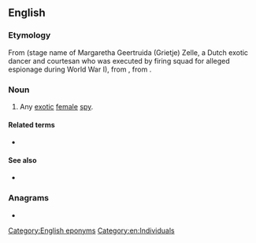 {{also|matahari}}
==English==
{{wikipedia}}

===Etymology===
From {{etyl|nl|en}} (stage name of Margaretha Geertruida (Grietje) Zelle, a Dutch exotic dancer and courtesan who was executed by firing squad for alleged espionage during World War I), from {{etyl|id|en}} {{m|id|matahari||sun}}, from {{etyl|ms|en}} {{m|ms|matahari||sun}}.

===Noun===
{{en-noun|head=Mata Hari}}

# Any [[exotic]] [[female]] [[spy]].

====Related terms====
* {{l|en|mata-mata}}

====See also====
* {{l|en|femme fatale}}

===Anagrams===
* {{anagrams|en|hamartia}}

[[Category:English eponyms]]
[[Category:en:Individuals]]